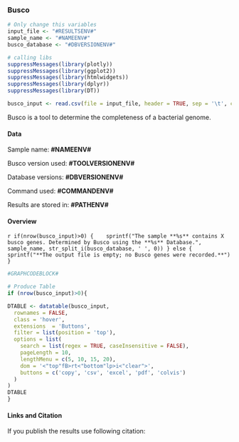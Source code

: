 <!-- Report template, please replace {TOOL}  -->

### Busco
 
```r
# Only change this variables
input_file <- "#RESULTSENV#"
sample_name <- "#NAMEENV#"
busco_database <- "#DBVERSIONENV#"

# calling libs
suppressMessages(library(plotly))
suppressMessages(library(ggplot2))
suppressMessages(library(htmlwidgets))
suppressMessages(library(dplyr))
suppressMessages(library(DT))

busco_input <- read.csv(file = input_file, header = TRUE, sep = '\t', check.names=FALSE)
```
Busco is a tool to determine the completeness of a bacterial genome.  

#### Data

Sample name: **#NAMEENV#**  

Busco version used: **#TOOLVERSIONENV#**   

Database versions: **#DBVERSIONENV#**

Command used: **#COMMANDENV#**

Results are stored in: **#PATHENV#**  

#### Overview
`r if(nrow(busco_input)>0) { 
  sprintf("The sample **%s** contains X busco genes. Determined by Busco using the **%s** Database.",
                    sample_name, str_split_i(busco_database, ' ', 0))
} else { 
  sprintf("**The output file is empty; no Busco genes were recorded.**")
}`

```r
#GRAPHCODEBLOCK#
```

```r
# Produce Table
if (nrow(busco_input)>0){

DTABLE <- datatable(busco_input, 
  rownames = FALSE, 
  class = 'hover', 
  extensions  = 'Buttons', 
  filter = list(position = 'top'),
  options = list(
    search = list(regex = TRUE, caseInsensitive = FALSE),
    pageLength = 10,
    lengthMenu = c(5, 10, 15, 20),
    dom = '<"top"fB>rt<"bottom"lp>i<"clear">', 
    buttons = c('copy', 'csv', 'excel', 'pdf', 'colvis')
  )
)
DTABLE 
}
```

#### Links and Citation
If you publish the results use following citation:

